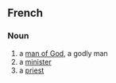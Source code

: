==French==

===Noun===
{{fr-noun|m|head=[[homme]] [[de]] [[Dieu]]|pl=hommes de Dieu}}

# a [[man of God]], a godly man
# a [[minister]]
# a [[priest]]